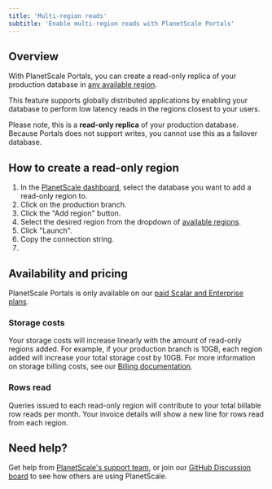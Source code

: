 ```yaml
---
title: 'Multi-region reads'
subtitle: 'Enable multi-region reads with PlanetScale Portals'
---
```


## Overview

With PlanetScale Portals, you can create a read-only replica of your production database in [any available region](/concepts/regions).

This feature supports globally distributed applications by enabling your database to perform low latency reads in the regions closest to your users.  

<InfoBlock type='note'>
  Please note, this is a <strong>read-only replica</strong> of your production database. Because Portals does not support writes, you cannot use this as a failover database.
</InfoBlock>

## How to create a read-only region

1. In the [PlanetScale dashboard](https://app.planetscale.com), select the database you want to add a read-only region to.
2. Click on the production branch.
3. Click the "Add region" button.
4. Select the desired region from the dropdown of [available regions](/concepts/regions).
5. Click "Launch".
6. Copy the connection string.
7. 

## Availability and pricing

PlanetScale Portals is only available on our [paid Scalar and Enterprise plans](https://planetscale.com/pricing). 

### Storage costs

Your storage costs will increase linearly with the amount of read-only regions added. For example, if your production branch is 10GB, each region added will increase your total storage cost by 10GB. For more information on storage billing costs, see our [Billing documentation](/concepts/billing).

### Rows read

Queries issued to each read-only region will contribute to your total billable row reads per month. Your invoice details will show a new line for rows read from each region.

## Need help?

Get help from [PlanetScale's support team](https://www.planetscale.com/support), or join our [GitHub Discussion board](https://github.com/planetscale/discussion/discussions) to see how others are using PlanetScale.